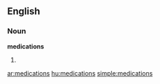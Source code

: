 ==English==

===Noun===
'''medications'''

# {{plural of|[[medication]]}}

[[ar:medications]]
[[hu:medications]]
[[simple:medications]]